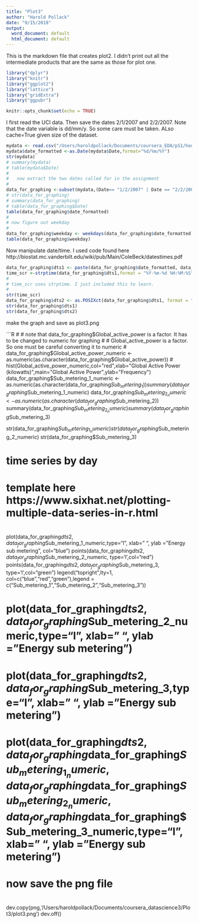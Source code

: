 ```yaml
---
title: "Plot3"
author: "Harold Pollack"
date: "9/15/2018"
output:
  word_document: default
  html_document: default
---
```


This is the markdown file that creates plot2. I didn't print out all the intermediate products that are the same as those for plot one.

```r
library("dplyr")
library("knitr")
library("ggplot2")
library("lattice")
library("gridExtra")
library("ggpubr")

knitr::opts_chunk$set(echo = TRUE)
```

I first read the UCI data. Then save the dates 2/1/2007 and 2/2/2007. Note that the date variable is dd/mm/y. So some care must be taken. ALso cache=True given size of the dataset.

```r
mydata <- read.csv("/Users/haroldpollack/Documents/coursera_EDA/pS1/household_power_consumption.txt",header=TRUE,sep=";")
mydata$date_formatted <-as.Date(mydata$Date,format="%d/%m/%Y")
str(mydata)
# summary(mydata)
# table(mydata$Date)
#
#   now extract the two dates called for in the assignment
#
data_for_graphing <-subset(mydata,(Date== "1/2/2007" | Date == "2/2/2007"))
# str(data_for_graphing)
# summary(data_for_graphing)
# table(data_for_graphing$Date)
table(data_for_graphing$date_formatted)
#
# now figure out weekday
#
data_for_graphing$weekday <- weekdays(data_for_graphing$date_formatted)
table(data_for_graphing$weekday)
```

Now manipulate date/time. I used code found here http://biostat.mc.vanderbilt.edu/wiki/pub/Main/ColeBeck/datestimes.pdf 

```R
data_for_graphing$dts1 <- paste(data_for_graphing$date_formatted, data_for_graphing$Time)
time_scr <-strptime(data_for_graphing$dts1,format = "%Y-%m-%d %H:%M:%S")
#
# time_scr uses strptime. I just included this to learn.
#
str(time_scr)
data_for_graphing$dts2 <- as.POSIXct(data_for_graphing$dts1, format = "%Y-%m-%d %H:%M:%S")
str(data_for_graphing$dts1)
str(data_for_graphing$dts2)
```

make the graph and save as plot3.png

```R
#
# note that data_for_graphing$Global_active_power is a factor. It has to be changed to numeric for graphing
#
# Global_active_power is a factor. So one must be careful converting it to numeric
#
data_for_graphing$Global_active_power_numeric <- as.numeric(as.character(data_for_graphing$Global_active_power)) 
# hist(Global_active_power_numeric,col="red",xlab="Global Active  Power (kilowatts)",main="Global Active Power",ylab="Frequency")
data_for_graphing$Sub_metering_1_numeric <- as.numeric(as.character(data_for_graphing$Sub_metering_1)) 
summary(data_for_graphing$Sub_metering_1_numeric)
data_for_graphing$Sub_metering_2_numeric <- as.numeric(as.character(data_for_graphing$Sub_metering_2)) 
summary(data_for_graphing$Sub_metering_2_numeric)
summary(data_for_graphing$Sub_metering_3)

str(data_for_graphing$Sub_metering_1_numeric)
str(data_for_graphing$Sub_metering_2_numeric)
str(data_for_graphing$Sub_metering_3)

#
# time series by day
#
#
#    template here https://www.sixhat.net/plotting-multiple-data-series-in-r.html
#
plot(data_for_graphing$dts2,data_for_graphing$Sub_metering_1_numeric,type="l", xlab=" ", ylab = "Energy sub metering", col="blue")
points(data_for_graphing$dts2,data_for_graphing$Sub_metering_2_numeric, type='l',col="red")
points(data_for_graphing$dts2,data_for_graphing$Sub_metering_3, type='l',col="green")
legend("topright",lty=1, col=c("blue","red","green"),legend = c("Sub_metering_1","Sub_metering_2","Sub_metering_3"))

# plot(data_for_graphing$dts2,data_for_graphing$Sub_metering_2_numeric,type="l", xlab=" ", ylab = "Energy sub metering")
# plot(data_for_graphing$dts2,data_for_graphing$Sub_metering_3,type="l", xlab=" ", ylab = "Energy sub metering")


# plot(data_for_graphing$dts2,data_for_graphing$data_for_graphing$Sub_metering_1_numeric,data_for_graphing$data_for_graphing$Sub_metering_2_numeric,data_for_graphing$data_for_graphing$Sub_metering_3_numeric,type="l", xlab=" ", ylab = "Energy sub metering")

#
#   now save the png file
#
dev.copy(png,'/Users/haroldpollack/Documents/coursera_datascience3/Plot3/plot3.png')
dev.off()